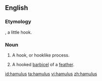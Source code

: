 ==English==

===Etymology===
{{etyl|la}}, a little hook.

===Noun===
{{en-noun|hamuli}}

# {{anatomy}} A hook, or hooklike process.
# {{zoology}} A hooked [[barbicel]] of a [[feather]].

[[id:hamulus]]
[[ta:hamulus]]
[[vi:hamulus]]
[[zh:hamulus]]